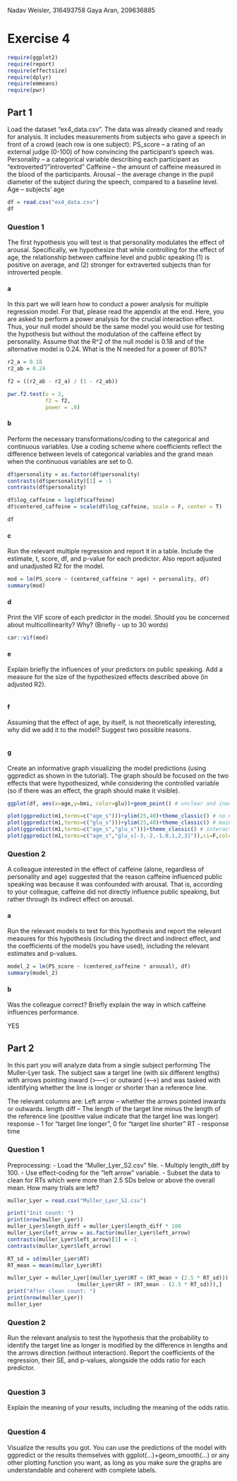 Nadav Weisler, 316493758
Gaya Aran, 209636885

# Exercise 4

```r
require(ggplot2)
require(report)
require(effectsize)
require(dplyr)
require(emmeans)
require(pwr)
```

## Part 1

Load the dataset “ex4_data.csv”. The data was already cleaned and ready for 
analysis. It includes measurements from subjects who gave a speech in front of 
a crowd (each row is one subject):
  PS_score – a rating of an external judge (0-100) of how convincing the 
    participant’s speech was.
  Personality – a categorical variable describing each participant as 
    “extroverted”/”introverted”
  Caffeine – the amount of caffeine measured in the blood of the participants.
  Arousal – the average change in the pupil diameter of the subject during the 
    speech, compared to a baseline level.
  Age – subjects’ age
  
```r
df = read.csv("ex4_data.csv")
df
```

### Question 1

The first hypothesis you will test is that personality modulates the effect 
of arousal. Specifically, we hypothesize that while controlling for the effect 
of age, the relationship between caffeine level and public speaking (1) is 
positive on average, and (2) stronger for extraverted subjects than for 
introverted people.

#### a

In this part we will learn how to conduct a power analysis for multiple 
regression model. For that, please read the appendix at the end.
Here, you are asked to perform a power analysis for the crucial interaction 
effect. Thus, your null model should be the same model you would use for 
testing the hypothesis but without the modulation of the caffeine effect by
personality. Assume that the R^2 of the null model is 0.18 and of the 
alternative model is 0.24.
What is the N needed for a power of 80%?

```r
r2_a = 0.18
r2_ab = 0.24

f2 = ((r2_ab - r2_a) / (1 - r2_ab))

pwr.f2.test(u = 2,
            f2 = f2,
            power = .8)
```


#### b

Perform the necessary transformations/coding to the categorical and 
continuous variables. Use a coding scheme where coefficients reflect the 
difference between levels of categorical variables and the grand mean when 
the continuous variables are set to 0.

```r
df$personality = as.factor(df$personality)
contrasts(df$personality)[1] = -1
contrasts(df$personality)

df$log_caffeine = log(df$caffeine)
df$centered_caffeine = scale(df$log_caffeine, scale = F, center = T)

df
```


#### c

Run the relevant multiple regression and report it in a table. 
Include the estimate, t, score, df, and p-value for each predictor. 
Also report adjusted and unadjusted R2 for the model. 

```r
mod = lm(PS_score ~ (centered_caffeine * age) + personality, df)
summary(mod)
```

#### d

Print the VIF score of each predictor in the model. Should you be concerned 
about multicollinearity? Why? (Briefly - up to 30 words)

```r
car::vif(mod)
```

#### e

Explain briefly the influences of your predictors on public speaking. Add a 
measure for the size of the hypothesized effects described above 
(in adjusted R2).

```r

```

#### f

Assuming that the effect of age, by itself, is not theoretically interesting,
why did we add it to the model? Suggest two possible reasons.

```r

```

#### g

Create an informative graph visualizing the model predictions (using ggpredict
as shown in the tutorial). The graph should be focused on the two effects that
were hypothesized, while considering the controlled variable (so if there was 
an effect, the graph should make it visible).

```r
ggplot(df, aes(x=age,y=bmi, color=glu))+geom_point() # unclear and inaccurate

plot(ggpredict(m1,terms=c("age_s")))+ylim(25,40)+theme_classic() # no main effect for age
plot(ggpredict(m1,terms=c("glu_s")))+ylim(25,40)+theme_classic() # main effect for glu
plot(ggpredict(m1,terms=c("age_s","glu_s")))+theme_classic() # interaction
plot(ggpredict(m1,terms=c("age_s","glu_s[-3,-2,-1,0,1,2,3]")),ci=F,colors="viridis")+theme_classic() # interaction
```


### Question 2

A colleague interested in the effect of caffeine (alone, regardless of 
personality and age) suggested that the reason caffeine influenced public 
speaking was because it was confounded with arousal. That is, according to your
colleague, caffeine did not directly influence public speaking, but rather 
through its indirect effect on arousal. 

#### a

Run the relevant models to test for this hypothesis and report the relevant 
measures for this hypothesis (including the direct and indirect effect, and the
coefficients of the model/s you have used), including the relevant estimates 
and p-values.

```r
model_2 = lm(PS_score ~ (centered_caffeine * arousal), df)
summary(model_2)
```


#### b 

Was the colleague correct? Briefly explain the way in which caffeine influences
performance.

YES

## Part 2

In this part you will analyze data from a single subject performing The 
Muller-Lyer task. The subject saw a target line (with six different lengths) 
with arrows pointing inward (>---<) or outward (<--->) and was tasked with 
identifying whether the line is longer or shorter than a reference line.

The relevant columns are:
  Left arrow – whether the arrows pointed inwards or outwards.
  length diff – The length of the target line minus the length of the reference 
    line (positive value indicate that the target line was longer)
  response – 1 for “target line longer”, 0 for “target line shorter”
  RT - response time

### Question 1

Preprocessing: 
-	Load the “Muller_Lyer_S2.csv” file.
-	Multiply length_diff by 100. 
-	Use effect-coding for the “left arrow” variable.
-	Subset the data to clean for RTs which were more than 2.5 SDs below or above
the overall mean. How many trials are left?

```r
muller_Lyer = read.csv("Muller_Lyer_S2.csv") 
```

```r
print("Init count: ")
print(nrow(muller_Lyer))
muller_Lyer$length_diff = muller_Lyer$length_diff * 100
muller_Lyer$left_arrow = as.factor(muller_Lyer$left_arrow)
contrasts(muller_Lyer$left_arrow)[1] = -1
contrasts(muller_Lyer$left_arrow)

RT_sd = sd(muller_Lyer$RT)
RT_mean = mean(muller_Lyer$RT)

muller_Lyer = muller_Lyer[(muller_Lyer$RT < (RT_mean + (2.5 * RT_sd))) & 
                      (muller_Lyer$RT > (RT_mean - (2.5 * RT_sd))),]
print("After clean count: ")
print(nrow(muller_Lyer))
muller_Lyer
```

### Question 2

Run the relevant analysis to test the hypothesis that the probability to 
identify the target line as longer is modified by the difference in lengths 
and the arrows direction (without interaction). Report the coefficients of the
regression, their SE, and p-values, alongside the odds ratio for each predictor. 

```r

```

### Question 3

Explain the meaning of your results, including the meaning of the odds ratio.

```r

```

### Question 4

Visualize the results you got. You can use the predictions of the model with 
ggpredict or the results themselves with ggplot(…)+geom_smooth(…) or any other 
plotting function you want, as long as you make sure the graphs are 
understandable and coherent with complete labels.

```r

```

